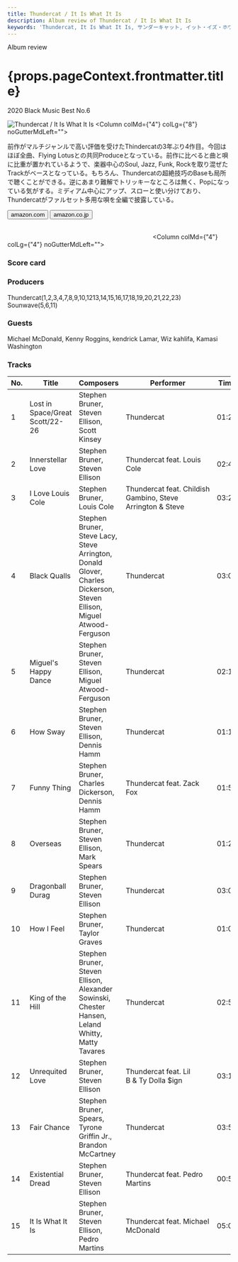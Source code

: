 ```yaml
---
title: Thundercat / It Is What It Is
description: Album review of Thundercat / It Is What It Is
keywords: 'Thundercat, It Is What It Is, サンダーキャット, イット・イズ・ホワット・イット・イズ'
---
```





<p className="largeP">Album review</p>
<h1 className="h1--no--margin">{props.pageContext.frontmatter.title}</h1>
<p className="largeP"><Link to="/best50/2020/">2020 Black Music Best No.6</Link></p>

<Row  className="image-card-group">
	<Column colMd={"3"} colLg={"4"} noGutterMdLeft="">
       <ImageCard>

![Thundercat / It Is What It Is](../../images/cd/thundercat2L.jpg) 
</ImageCard>
	</Column>
	<Column colMd={"4"} colLg={"8"} noGutterMdLeft="">
	<p>
	前作がマルチジャンルで高い評価を受けたThindercatの3年ぶり4作目。今回はほぼ全曲、Flying Lotusとの共同Produceとなっている。前作に比べると曲と唄に比重が置かれているようで、楽器中心のSoul, Jazz, Funk, Rockを取り混ぜたTrackがベースとなっている。もちろん、Thundercatの超絶技巧のBaseも局所で聴くことができる。逆にあまり難解でトリッキーなところは無く、Popになっている気がする。ミディアム中心にアップ、スローと使い分けており、Thundercatがファルセット多用な唄を全編で披露している。
	</p>
	<div>
	  <Button className="button-right-mergin"  href="https://amzn.to/3fLBKg8" kind="primary" size="small" renderIcon={ArrowUpRight24}>
      amazon.com
    </Button>
    <Button className="button-right-mergin"  href="https://amzn.to/3ip7EAL" kind="secondary" size="small" renderIcon={ArrowUpRight24}>
      amazon.co.jp
    </Button>
	</div>
	<a href="https://geo.music.apple.com/jp/album/it-is-what-it-is/1494467036?mt=1&app=music&ls=1&at=11lcug" style="display:inline-block;overflow:hidden;background:url(https://linkmaker.itunes.apple.com/ja-jp/lockup.svg?releaseDate=2020-04-03&kind=album&bubble=apple_music&style=mono-black) no-repeat;width:180px;height:45px;"></a>
	<a href="https://geo.music.apple.com/jp/album/it-is-what-it-is/1494467036?app=itunes&at=11lcug" style="display:inline-block;overflow:hidden;background:url(https://linkmaker.itunes.apple.com/ja-jp/badge-lrg.svg?releaseDate=2020-04-03T00:00:00Z&kind=album&bubble=itunes_music) no-repeat;width:140px;height:45px;"></a>
	</Column>
</Row>
<Row >
	<Column colMd={"4"} colLg={"4"} noGutterMdLeft="">
<div>
    <h3>Score card</h3>
	<SliderJS1 value="5" />
    <SliderJS2 value="2" />
	<SliderJS3 value="1" />
    <SliderJS4 value="9" />
</div>
</Column>
<Column colMd={"8"} colLg={"8"} noGutterMdLeft="">
<div>
<h3>Producers</h3>
<p>
Thundercat(1,2,3,4,7,8,9,10,1213,14,15,16,17,18,19,20,21,22,23)
<br/>Sounwave(5,6,11)
</p>
<h3>Guests</h3>
<p>
Michael McDonald, Kenny Roggins, kendrick Lamar, Wiz kahlifa, Kamasi Washington
</p>
</div>
</Column>
</Row>

<h3>Tracks</h3>

| No. |	 Title                          |	 Composers                                                                                                          |	 Performer                                               | Time	 |
| --- |	------------------------------- | --------------------------------------------------------------------------------------------------------------------- | ---------------------------------------------------------- | ----- |
| 1   |	Lost in Space/Great Scott/22-26	| Stephen Bruner, Steven Ellison, Scott Kinsey                                                                         	| Thundercat                                                 | 01:22 |
| 2   |	Innerstellar Love              	| Stephen Bruner, Steven Ellison                                                                                       	| Thundercat feat. Louis Cole                                | 02:41 |
| 3   |	I Love Louis Cole              	| Stephen Bruner, Louis Cole                                                                                           	| Thundercat feat. Childish Gambino, Steve Arrington & Steve | 03:23 |
| 4   |	Black Qualls                   	| Stephen Bruner, Steve Lacy, Steve Arrington, Donald Glover, Charles Dickerson, Steven Ellison, Miguel Atwood-Ferguson	| Thundercat                                                 | 03:09 |
| 5   |	Miguel's Happy Dance           	| Stephen Bruner, Steven Ellison, Miguel Atwood-Ferguson                                                               	| Thundercat                                                 | 02:11 |
| 6   |	How Sway                       	| Stephen Bruner, Steven Ellison, Dennis Hamm                                                                          	| Thundercat                                                 | 01:14 |
| 7   |	Funny Thing                    	| Stephen Bruner, Charles Dickerson, Dennis Hamm                                                                       	| Thundercat feat. Zack Fox                                  | 01:56 |
| 8   |	Overseas                       	| Stephen Bruner, Steven Ellison, Mark Spears                                                                          	| Thundercat                                                 | 01:28 |
| 9   |	Dragonball Durag               	| Stephen Bruner, Steven Ellison                                                                                       	| Thundercat                                                 | 03:01 |
| 10  |	How I Feel                     	| Stephen Bruner, Taylor Graves                                                                                        	| Thundercat                                                 | 01:08 |
| 11  |	King of the Hill               	| Stephen Bruner, Steven Ellison, Alexander Sowinski, Chester Hansen, Leland Whitty, Matty Tavares                     	| Thundercat                                                 | 02:51 |
| 12  |	Unrequited Love                	| Stephen Bruner, Steven Ellison                                                                                       	| Thundercat feat. Lil B & Ty Dolla $ign                     | 03:14 |
| 13  |	Fair Chance                    	| Stephen Bruner, Spears, Tyrone Griffin Jr., Brandon McCartney                                                        	| Thundercat                                                 | 03:57 |
| 14  |	Existential Dread              	| Stephen Bruner, Steven Ellison                                                                                       	| Thundercat feat. Pedro Martins                             | 00:51 |
| 15  |	It Is What It Is               	| Stephen Bruner, Steven Ellison, Pedro Martins                                                                        	| Thundercat feat. Michael McDonald                          | 05:02 |

<Row>
<Column colMd={3} colLg={3} noGutterMdLeft>
<Review1 />
</Column>
</Row>